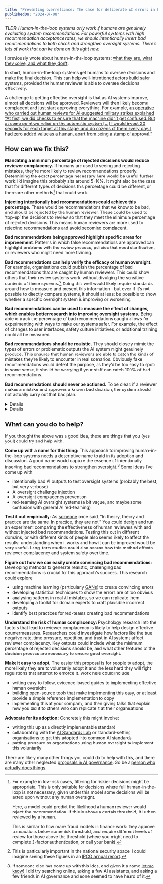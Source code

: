 ```yaml
---
title: "Preventing overreliance: The case for deliberate AI errors in human-in-the-loop systems"
publishedOn: "2024-07-08"
---
```



_TLDR: Human-in-the-loop systems only work if humans are genuinely evaluating system recommendations. For powerful systems with high recommendation acceptance rates, we should intentionally insert bad recommendations to both check and strengthen oversight systems. There’s lots of work that can be done on this right now._

I previously wrote about human-in-the-loop systems: [what they are, what they solve, and what they don’t](../hitl-intro/).

In short, human-in-the-loop systems get humans to oversee decisions and make the final decision. This can help well-intentioned actors build safer systems, provided the human reviewer is able to oversee decisions effectively.

A challenge to getting effective oversight is that as AI systems improve, almost all decisions will be approved. Reviewers will then likely become complacent and just start approving everything. For example, [an operative who carried out human reviews for AI-suggested military strikes explained “At first, we did checks to ensure that the machine didn’t get confused. But at some point we relied on the automatic system [...] I would invest 20 seconds for each target at this stage, and do dozens of them every day. I had zero added value as a human, apart from being a stamp of approval.”](https://www.972mag.com/lavender-ai-israeli-army-gaza/)

## How can we fix this?

**Mandating a minimum percentage of rejected decisions would reduce reviewer complacency.** If humans are used to seeing and rejecting mistakes, they’re more likely to review recommendations properly. Determining the exact percentage necessary here would be useful further work: I’d imagine this probably sits around 5-10%. It might also be the case that for different types of decisions this percentage could be different, or there are other methods[^1] that could work.

**Injecting intentionally bad recommendations could achieve this percentage.** These would be recommendations that we know to be bad, and should be rejected by the human reviewer. These could be used to ‘top-up’ the decisions to review so that they meet the minimum percentage of rejected decisions. This means human reviewers are more used to rejecting recommendations and avoid becoming complacent.

**Bad recommendations being approved highlight specific areas for improvement.** Patterns in which false recommendations are approved can highlight problems with the review process, policies that need clarification, or reviewers who might need more training.

**Bad recommendations can help verify the efficacy of human oversight.** For example, organisations could publish the percentage of bad recommendations that are caught by human reviewers. This could show others that their review systems work, without divulging the sensitive contents of these systems.[^2] Doing this well would likely require standards around how to measure and present this information - but even if it’s not possible to directly compare systems, it should at least be possible to show whether a specific oversight system is improving or worsening.

**Bad recommendations can be used to measure the effect of changes, which enables better research into improving oversight systems.** Being able to track the percentage of bad recommendations caught allows for experimenting with ways to make our systems safer. For example, the effect of changes to user interfaces, safety culture initiatives, or additional training could all be measured.

**Bad recommendations should be realistic.** They should closely mimic the types of errors or problematic outputs the AI system might genuinely produce. This ensures that human reviewers are able to catch the kinds of mistakes they're likely to encounter in real scenarios. Obviously fake recommendations would defeat the purpose, as they’d be too easy to spot: in some sense, it should be worrying if your staff can catch 100% of bad recommendations.

**Bad recommendations should never be actioned.** To be clear: if a reviewer makes a mistake and approves a known bad decision, the system should not actually carry out that bad plan.

<Details title='Won’t this create a bunch of extra work'>
This is an objection I’ve heard to this idea. There are usually two scenarios:

The case where oversight is being done well: Once deployed it will be 5-10% extra work for the reviewers (and less if there are more true rejections). This is a small price to pay to be able to continuously improve the oversight measures, and verify and demonstrate the effectiveness of your oversight system. There is also some work to develop such systems, for example to update the software to generate and inject these bad examples. Making this easy is valuable future work.

The case where oversight is being done poorly: this would require significant effort to improve the system such that the human review was effective. In this case, that is kind of the point. Once improved, we’re back to the case where oversight is being done well.

One neat thing is that it’s difficult for organisations to object to this proposal on the grounds of it creating work above the % of cases injected - because presumably that means their existing human oversight systems are just not good.
</Details>

<Details title='Won’t this be stressful for the operatives'>
Having a system that is in some sense testing operatives might add a little stress to their jobs.

However, some stress about getting important things wrong is appropriate. Operatives probably _should_ worry that they might be bombing innocent people, and try very hard to avoid this. If the worry of being called out by the system is greater than this then maybe something has gone wrong.

Additionally, how stressful this is highly dependent on how organisations handle people approving bad recommendations. In line with best practices from fields like aviation and nuclear power, mistakes should be treated as opportunities for system-wide learning and improvement.
</Details>

## What can you do to help?

If you thought the above was a good idea, these are things that you (yes you!) could try and help with.

**Come up with a name for this thing:** This approach to improving human-in-the-loop systems needs a descriptive name to aid in its adoption and discussion. A good name would capture the essence of intentionally inserting bad recommendations to strengthen oversight.[^3] Some ideas I’ve come up with:
* intentionally bad AI outputs to test oversight systems (probably the best, but very verbose)
* AI oversight challenge injection
* AI oversight complacency prevention
* red-teaming AI oversight systems (a bit vague, and maybe some confusion with general AI red-teaming)

**Test it out empirically:** As [someone](https://quoteinvestigator.com/2018/04/14/theory/) once said, “In theory, theory and practice are the same. In practice, they are not.” You could design and run an experiment comparing the effectiveness of human reviewers with and without injected bad recommendations. Testing this out in different domains, or with different kinds of people also seems likely to affect the results: understanding when it works and how it can be improved would be very useful. Long-term studies could also assess how this method affects reviewer complacency and system safety over time.

**Figure out how we can easily create convincing bad recommendations:** Developing methods to generate realistic, challenging bad recommendations is crucial for this approach's success. This research could explore:
* using machine learning (particularly [GANs](https://en.wikipedia.org/wiki/Generative_adversarial_network)) to create convincing errors
* developing statistical techniques to show the errors are ot too obvious
* analysing patterns in real AI mistakes, so we can replicate them
* developing a toolkit for domain experts to craft plausible incorrect outputs
* identify best practices for red-teams creating bad recommendations

**Understand the risk of human complacency:** Psychology research into the factors that lead to reviewer complacency is likely to help design effective countermeasures. Researchers could investigate how factors like the true negative rate, time pressure, repetition, and trust in AI systems affect reviewer complacency. Key outputs could include what the minimum percentage of rejected decisions should be, and what other features of the decision process are necessary to ensure good oversight.

**Make it easy to adopt.** The easier this proposal is for people to adopt, the more likely they are to voluntarily adopt it and the less hard they will fight regulations that attempt to enforce it. Work here could include:
* writing easy to follow, evidence-based guides to implementing effective human oversight
* building open-source tools that make implementing this easy, or at least provide a simple reference implementation to copy
* implementing this at your company, and then giving talks that explain how you did it to others who can replicate it at their organisations

**Advocate for its adoption:** Concretely this might involve:
* writing this up as a directly implementable standard
* collaborating with the [AI Standards Lab](https://www.aistandardslab.org/) or standard-setting organisations to get this adopted into common AI standards
* putting pressure on organisations using human oversight to implement this voluntarily

There are likely many other things you could do to help with this, and there are many other neglected [proposals in AI governance](../ai-regulator-toolbox/). Go be a [person who actually does things](https://www.neelnanda.io/blog/become-a-person-who-actually-does-things).

[^1]:
     For example in low-risk cases, filtering for riskier decisions might be appropriate. This is only suitable for decisions where full human-in-the-loop is not necessary, given under this model some decisions will be acted upon without any human oversight.

    Here, a model could predict the likelihood a human reviewer would reject the recommendation. If this is above a certain threshold, it is then reviewed by a human.

    This is similar to how many fraud models in finance work: they approve transactions below some risk threshold, and require different levels of review for those above the threshold (where you might need to complete 2-factor authentication, or call your bank).

[^2]:
     This is particularly important in the national security space. I could imagine seeing these figures in an [IPCO annual report](https://www.ipco.org.uk/publications/annual-reports/).

[^3]:
     If someone else has come up with this idea, and given it a name [let me know](/)! I did try searching online, asking a few AI assistants, and asking a few friends in AI governance and none seemed to have heard of it.
